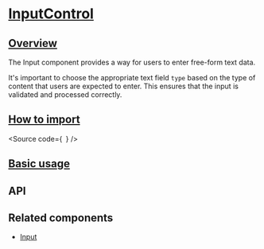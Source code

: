 

<Meta of={Stories} />

# [InputControl](#inputcontrol)

## [Overview](#overview)

The Input component provides a way for users to enter free-form text data.

It's important to choose the appropriate text field `type` based on the type of content that users are expected to enter.
This ensures that the input is validated and processed correctly.

## [How to import](#how-to-import)

<Source
  code={`
`}
/>

## [Basic usage](#basic-usage)

<Canvas of={Stories.Base} />

## API

<ArgTypes of={Stories} />

## Related components

- [Input](?path=/docs/components-form-input--docs)
